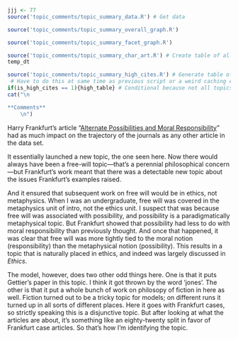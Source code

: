 ```r
jjj <- 77
source('topic_comments/topic_summary_data.R') # Get data
```

```r
source('topic_comments/topic_summary_overall_graph.R')
```

```r
source('topic_comments/topic_summary_facet_graph.R')
```

```r
source('topic_comments/topic_summary_char_art.R') # Create table of all articles in topic
temp_dt
```

```r
source('topic_comments/topic_summary_high_cites.R') # Generate table of highly cited articles. 
 # Have to do this at same time as previous script or a weird caching error occurs.
if(is_high_cites == 1){high_table} # Conditional because not all topics have high cites
cat("\n

**Comments**
	\n")
```

Harry Frankfurt's article "[Alternate Possibilities and Moral Responsibility](https://philpapers.org/rec/FRAAPA-8)" had as much impact on the trajectory of the journals as any other article in the data set. 

It essentially launched a new topic, the one seen here. Now there would always have been a free-will topic—that's a perennial philosophical concern—but Frankfurt's work meant that there was a detectable new topic about the issues Frankfurt's examples raised.

And it ensured that subsequent work on free will would be in ethics, not metaphysics. When I was an undergraduate, free will was covered in the metaphysics unit of intro, not the ethics unit. I suspect that was because free will was associated with possibility, and possibility is a paradigmatically metaphysical topic. But Frankfurt showed that possibility had less to do with moral responsibility than previously thought. And once that happened, it was clear that free will was more tightly tied to the moral notion (responsibility) than the metaphysical notion (possibility). This results in a topic that is naturally placed in ethics, and indeed was largely discussed in _Ethics_.

The model, however, does two other odd things here. One is that it puts Gettier's paper in this topic. I think it got thrown by the word 'jones'. The other is that it put a whole bunch of work on philosopy of fiction in here as well. Fiction turned out to be a tricky topic for models; on different runs it turned up in all sorts of different places. Here it goes with Frankfurt cases, so strictly speaking this is a disjunctive topic. But after looking at what the articles are about, it's something like an eighty-twenty split in favor of Frankfurt case articles. So that's how I'm identifying the topic.
